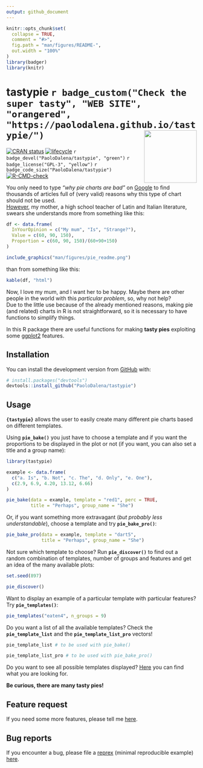```yaml
---
output: github_document
---
```


<!-- README.md is generated from README.Rmd. Please edit that file -->

```r
knitr::opts_chunk$set(
  collapse = TRUE,
  comment = "#>",
  fig.path = "man/figures/README-",
  out.width = "100%"
)
library(badger)
library(knitr)
```

# tastypie `r badge_custom("Check the super tasty", "WEB SITE", "orangered", "https://paolodalena.github.io/tastypie/")` <img src="man/figures/logo.png" align="right" height="139" />

<!-- badges: start -->
[![CRAN status](https://www.r-pkg.org/badges/version/tastypie)](https://CRAN.R-project.org/package=tastypie)
[![lifecycle](https://img.shields.io/badge/lifecycle-maturing-blue.svg)](https://lifecycle.r-lib.org/articles/stages.html)
`r badge_devel("PaoloDalena/tastypie", "green")`
`r badge_license("GPL-3", "yellow")`
`r badge_code_size("PaoloDalena/tastypie")`
[![R-CMD-check](https://github.com/PaoloDalena/tastypie/workflows/R-CMD-check/badge.svg)](https://github.com/PaoloDalena/tastypie/actions)
<!-- badges: end -->

You only need to type *"why pie charts are bad"* on [Google](https://www.google.com/search?q=why+pie+charts+are+bad) to find thousands of articles full of (very valid) reasons why this type of chart should not be used.  
[However](https://github.com/PaoloDalena/tastypie/blob/main/meme.jpeg), my mother, a high school teacher of Latin and Italian literature, swears she understands more from something like this:

```r
df <- data.frame(
  InYourOpinion = c("My mum", "Is", "Strange?"),
  Value = c(60, 90, 150),
  Proportion = c(60, 90, 150)/(60+90+150)
)
```

```r
include_graphics("man/figures/pie_readme.png")
```

than from something like this:

```r
kable(df, "html")
```

Now, I love my mum, and I want her to be happy. Maybe there are other people in the world with this *particular problem*, so, why not help?  
Due to the little use because of the already mentioned reasons, making pie (and related) charts in R is not straightforward, so it is necessary to have functions to simplify things.  
  
In this R package there are useful functions for making **tasty pies** exploiting some [ggplot2](https://ggplot2.tidyverse.org/) features.

## Installation

You can install the development version from [GitHub](https://github.com/) with:

``` r
# install.packages("devtools")
devtools::install_github("PaoloDalena/tastypie")
```

## Usage

**`{tastypie}`** allows the user to easily create many different pie charts based on different templates.  
  
Using **`pie_bake()`** you just have to choose a template and if you want the proportions to be displayed in the plot or not (if you want, you can also set a title and a group name):

```r
library(tastypie)
```

```r
example <- data.frame(
  c("a. Is", "b. Not", "c. The", "d. Only", "e. One"),
  c(2.9, 6.9, 4.20, 13.12, 6.66)
)

pie_bake(data = example, template = "red1", perc = TRUE,
         title = "Perhaps", group_name = "She")
```

Or, if you want something more extravagant (*but probably less understandable*), choose a template and try **`pie_bake_pro()`**:

```r
pie_bake_pro(data = example, template = "dart5",
             title = "Perhaps", group_name = "She")
```


Not sure which template to choose? Run **`pie_discover()`** to find out a random combination of templates, number of groups and features and get an idea of the many available plots:  
  
```r
set.seed(897)
```
```r
pie_discover()
```

Want to display an example of a particular template with particular features? Try **`pie_templates()`**:

```r
pie_templates("eaten4", n_groups = 9)
```


Do you want a list of all the available templates? Check the **`pie_template_list`** and the **`pie_template_list_pro`** vectors!
```r
pie_template_list # to be used with pie_bake()

pie_template_list_pro # to be used with pie_bake_pro()
```

Do you want to see all possible templates displayed? [Here](https://paolodalena.github.io/tastypie/articles/available_templates.html) you can find what you are looking for.

**Be curious, there are many tasty pies!**

## Feature request
If you need some more features, please tell me 
[here](https://github.com/PaoloDalena/tastypie/issues).


## Bug reports
If you encounter a bug, please file a
[reprex](https://github.com/tidyverse/reprex)
(minimal reproducible example)
[here](https://github.com/PaoloDalena/tastypie/issues).

